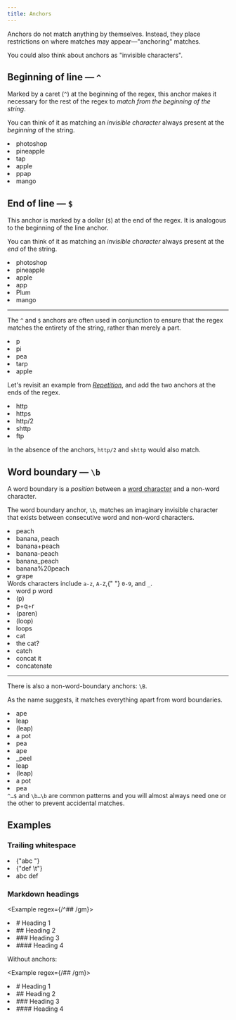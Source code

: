```yaml
---
title: Anchors
---
```


Anchors do not match anything by themselves. Instead, they place restrictions on where matches may appear—"anchoring" matches.

You could also think about anchors as "invisible characters".

## Beginning of line — `^`

Marked by a caret (`^`) at the beginning of the regex, this anchor makes it necessary for the rest of the regex to _match from the beginning of the string_.

You can think of it as matching an _invisible character_ always present at the _beginning_ of the string.

<Example regex={/^p/g}>
    <li>photoshop</li>
    <li>pineapple</li>
    <li>tap</li>
    <li>apple</li>
    <li>ppap</li>
    <li>mango</li>
</Example>

## End of line — `$`

This anchor is marked by a dollar (`$`) at the end of the regex. It is analogous to the beginning of the line anchor.

You can think of it as matching an _invisible character_ always present at the _end_ of the string.

<Example regex={/p$/g}>
    <li>photoshop</li>
    <li>pineapple</li>
    <li>apple</li>
    <li>app</li>
    <li>Plum</li>
    <li>mango</li>
</Example>

---

The `^` and `$` anchors are often used in conjunction to ensure that the regex matches the entirety of the string, rather than merely a part.

<Example regex={/^p$/g}>
    <li>p</li>
    <li>pi</li>
    <li>pea</li>
    <li>tarp</li>
    <li>apple</li>
</Example>

Let's revisit an example from [_Repetition_](repetition), and add the two anchors at the ends of the regex.

<Example regex={/^https?$/g}>
    <li>http</li>
    <li>https</li>
    <li>http/2</li>
    <li>shttp</li>
    <li>ftp</li>
</Example>

In the absence of the anchors, `http/2` and `shttp` would also match.

## Word boundary — `\b`

A word boundary is a _position_ between a [word character](character-escapes#word-character--w) and a non-word character.

The word boundary anchor, `\b`, matches an imaginary invisible character that exists between consecutive word and non-word characters.

<Example regex={/\bp/g}>
    <li>peach</li>
    <li>banana, peach</li>
    <li>banana+peach</li>
    <li>banana-peach</li>
    <li>banana_peach</li>
    <li>banana%20peach</li>
    <li>grape</li>
</Example>

<Note>
    Words characters include <code>a-z</code>, <code>A-Z</code>,{" "}
    <code>0-9</code>, and <code>_</code>.
</Note>

<Example regex={/\bp\b/g}>
    <li>word p word</li>
    <li>(p)</li>
    <li>p+q+r</li>
    <li>(paren)</li>
    <li>(loop)</li>
    <li>loops</li>
</Example>

<Example regex={/\bcat\b/g}>
    <li>cat</li>
    <li>the cat?</li>
    <li>catch</li>
    <li>concat it</li>
    <li>concatenate</li>
</Example>

---

There is also a non-word-boundary anchors: `\B`.

As the name suggests, it matches everything apart from word boundaries.

<Example regex={/\Bp/g}>
    <li>ape</li>
    <li>leap</li>
    <li>(leap)</li>
    <li>a pot</li>
    <li>pea</li>
</Example>

<Example regex={/\Bp\B/g}>
    <li>ape</li>
    <li>_peel</li>
    <li>leap</li>
    <li>(leap)</li>
    <li>a pot</li>
    <li>pea</li>
</Example>

<Tip>
    <code>^…$</code> and <code>\b…\b</code> are common patterns and you will
    almost always need one or the other to prevent accidental matches.
</Tip>

## Examples

### Trailing whitespace

<Example regex={/\s+$/gm}>
    <li>{"abc   "}</li>
    <li>{"def \t"}</li>
    <li>abc def</li>
</Example>

### Markdown headings

<Example regex={/^## /gm}>
    <li># Heading 1</li>
    <li>## Heading 2</li>
    <li>### Heading 3</li>
    <li>#### Heading 4</li>
</Example>

Without anchors:

<Example regex={/## /gm}>
    <li># Heading 1</li>
    <li>## Heading 2</li>
    <li>### Heading 3</li>
    <li>#### Heading 4</li>
</Example>
